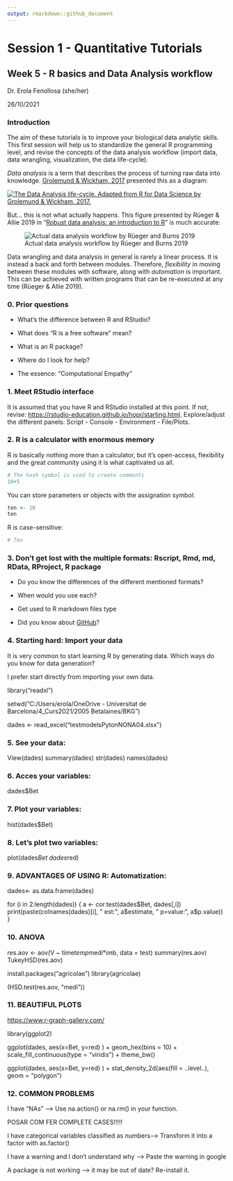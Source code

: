 ```yaml
---
output: rmarkdown::github_document
---
```


# Session 1 - Quantitative Tutorials

## Week 5 - R basics and Data Analysis workflow

Dr. Erola Fenollosa (she/her)

26/10/2021

### Introduction

The aim of these tutorials is to improve your biological data analytic skills. This first session will help us to standardize the general R programming level, and revise the concepts of the data analysis workflow (import data, data wrangling, visualization, the data life-cycle).

*Data analysis* is a term that describes the process of turning raw data into knowledge. [Grolemund & Wickham, 2017](https://r4ds.had.co.nz/workflow-basics.html) presented this as a diagram:

[![The Data Analysis life-cycle. Adapted from R for Data Science by Grolemund & Wickham, 2017.](images/DataWorkflow_Grolemund&Wickham2017.jpeg)](https://r4ds.had.co.nz/index.html)

But... this is not what actually happens. This figure presented by Rüeger & Allie 2019 in "[Robust data analysis: an introduction to R](https://sinarueeger.github.io/robust-data-analysis-with-r/)" is much accurate:

![Actual data analysis workflow by Rüeger and Burns 2019](images/DataWorkflow_Grolemund&Wickham2017REAL.jpeg)

Data wrangling and data analysis in general is rarely a linear process. It is instead a back and forth between modules. Therefore, *flexibility* in moving between these modules with software, along with *automation* is important. This can be achieved with written programs that can be re-executed at any time (Rüeger & Allie 2019).

### 0. Prior questions

-   What's the difference between R and RStudio?

-   What does "R is a free software" mean?

-   What is an R package?

-   Where do I look for help?

-   The essence: "Computational Empathy"

### 1. Meet RStudio interface

It is assumed that you have R and RStudio installed at this point. If not, revise: <https://rstudio-education.github.io/hopr/starting.html>. Explore/adjust the different panels: Script - Console - Environment - File/Plots.

### 2. R is a calculator with enormous memory

R is basically nothing more than a calculator, but it's open-access, flexibility and the great community using it is what captivated us all.

```r
# The hash symbol is used to create comments
10+5
```

You can store parameters or objects with the assignation symbol:

```r
ten <- 10
ten
```

R is case-sensitive:

```r
# Ten
```

### 3. Don't get lost with the multiple formats: Rscript, Rmd, md, RData, RProject, R package

-   Do you know the differences of the different mentioned formats?

-   When would you use each?

-   Get used to R markdown files type

-   Did you know about [GitHub](https://github.com/erolafr)?

### 4. Starting hard: Import your data

It is very common to start learning R by generating data. Which ways do you know for data generation?

I prefer start directly from importing your own data.

library("readxl")

setwd("C:/Users/erola/OneDrive - Universitat de Barcelona/4_Curs2021/2005 Betalaines/BKG")

dades \<- read_excel("testmodelsPytonNONA04.xlsx")

### 5. See your data:

View(dades) summary(dades) str(dades) names(dades)

### 6. Acces your variables:

dades\$Bet

### 7. Plot your variables:

hist(dades\$Bet)

### 8. Let's plot two variables:

plot(dades$Bet ~ dades$red)

### 9. ADVANTAGES OF USING R: Automatization:

dades\<- as.data.frame(dades)

for (i in 2:length(dades)) { a \<- cor.test(dades$Bet, dades[,i]) print(paste(colnames(dades)[i], " est:", a$estimate, " p=value:", a\$p.value)) }

### 10. ANOVA

res.aov \<- aov(V \~ time*temp*medi\*imb, data = test) summary(res.aov) TukeyHSD(res.aov)

install.packages("agricolae") library(agricolae)

(HSD.test(res.aov, "medi"))

### 11. BEAUTIFUL PLOTS

<https://www.r-graph-gallery.com/>

library(ggplot2)

ggplot(dades, aes(x=Bet, y=red) ) + geom_hex(bins = 10) + scale_fill_continuous(type = "viridis") + theme_bw()

ggplot(dades, aes(x=Bet, y=red) ) + stat_density_2d(aes(fill = ..level..), geom = "polygon")

### 12. COMMON PROBLEMS

I have "NAs" --\> Use na.action() or na.rm() in your function.

POSAR COM FER COMPLETE CASES!!!!!

I have categorical variables classified as numbers--\> Transform it into a factor with as.factor()

I have a warning and I don't understand why --\> Paste the warning in google

A package is not working --\> it may be out of date? Re-install it.
